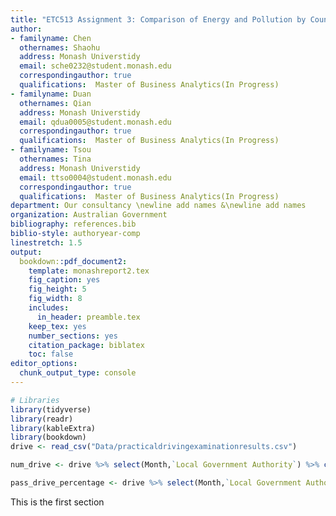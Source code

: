 ```yaml
---
title: "ETC513 Assignment 3: Comparison of Energy and Pollution by Country"
author:
- familyname: Chen
  othernames: Shaohu
  address: Monash Universtidy
  email: sche0232@student.monash.edu
  correspondingauthor: true
  qualifications:  Master of Business Analytics(In Progress)
- familyname: Duan
  othernames: Qian
  address: Monash Universtidy
  email: qdua0005@student.monash.edu
  correspondingauthor: true
  qualifications:  Master of Business Analytics(In Progress)
- familyname: Tsou
  othernames: Tina
  address: Monash Universtidy
  email: ttso0004@student.monash.edu
  correspondingauthor: true
  qualifications:  Master of Business Analytics(In Progress)
department: Our consultancy \newline add names &\newline add names
organization: Australian Government 
bibliography: references.bib
biblio-style: authoryear-comp
linestretch: 1.5
output:
  bookdown::pdf_document2:
    template: monashreport2.tex
    fig_caption: yes
    fig_height: 5
    fig_width: 8
    includes:
      in_header: preamble.tex
    keep_tex: yes
    number_sections: yes
    citation_package: biblatex
    toc: false
editor_options: 
  chunk_output_type: console
---
```


```r
# Libraries
library(tidyverse)
library(readr)
library(kableExtra)
library(bookdown)
drive <- read_csv("Data/practicaldrivingexaminationresults.csv")
```

\section*{Introduction}




\section*{Step 1}

```r
num_drive <- drive %>% select(Month,`Local Government Authority`) %>% count(Month,`Local Government Authority`)%>% arrange(desc(Month)) 

pass_drive_percentage <- drive %>% select(Month,`Local Government Authority`,`Exam Result`) %>% count(Month,`Local Government Authority`,`Exam Result`) %>% arrange(desc(Month)) %>% rename(num = n) %>% right_join(num_drive) %>% mutate(percentage = num/n) %>% filter(`Exam Result` == 'PASS') %>% rename(pass_num = num, tatal_num = n) %>% select(-`Exam Result`)
```

This is the first section



\section*{Step 2}


\section*{Step 3}

